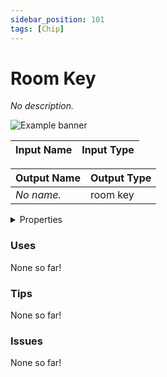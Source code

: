 ```yaml
---
sidebar_position: 101
tags: [Chip]
---
```


# Room Key

*No description.*



![Example banner](./assets/b9b000ca-eb3d-4b9f-9f45-0fd64045f63d.svg)

| Input Name | Input Type |
|-----------|-----------|

| Output Name | Output Type |
|-----------|-----------|
| *No name.* | room key |


<details>
  <summary>Properties</summary>
  <div>
    <div>
    <table>
      <thead>
        <tr>
          <th>Is beta required?</th>
          <th>❌</th>
        </tr>
        <tr>
          <th>Is this chip a trolling risk?</th>
          <th>❌</th>
        </tr>
        <tr>
          <th>Chip UUPD</th>
          <th>._uuid</th>
        </tr>
      </thead>
    </table>
    </div>
  </div>
</details>

### Uses

None so far!

### Tips

None so far!

### Issues

None so far!